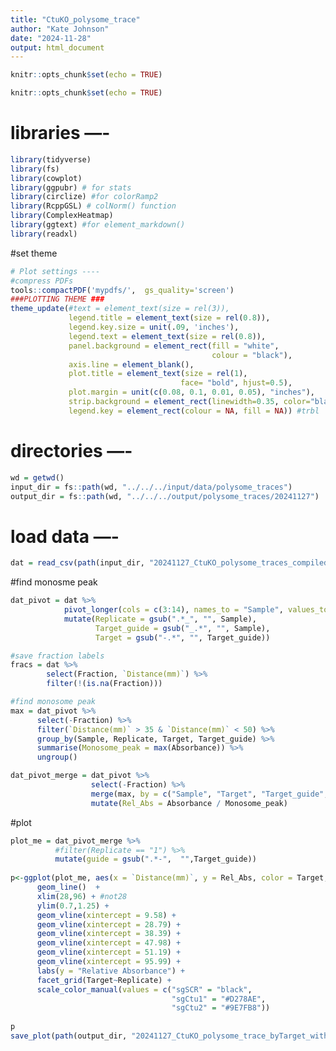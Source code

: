 ```yaml
---
title: "CtuKO_polysome_trace"
author: "Kate Johnson"
date: "2024-11-28"
output: html_document
---
```


```r
knitr::opts_chunk$set(echo = TRUE)
```


```r
knitr::opts_chunk$set(echo = TRUE)
```
# libraries ----
```r
library(tidyverse)
library(fs)
library(cowplot)
library(ggpubr) # for stats
library(circlize) #for colorRamp2
library(RcppGSL) # colNorm() function
library(ComplexHeatmap)
library(ggtext) #for element_markdown()
library(readxl)
```
#set theme
```r
# Plot settings ----
#compress PDFs
tools::compactPDF('mypdfs/',  gs_quality='screen')
###PLOTTING THEME ###
theme_update(#text = element_text(size = rel(3)),
             legend.title = element_text(size = rel(0.8)),
             legend.key.size = unit(.09, 'inches'),
             legend.text = element_text(size = rel(0.8)),
             panel.background = element_rect(fill = "white",
                                             colour = "black"),
             axis.line = element_blank(),
             plot.title = element_text(size = rel(1), 
                                      face= "bold", hjust=0.5),
             plot.margin = unit(c(0.08, 0.1, 0.01, 0.05), "inches"),
             strip.background = element_rect(linewidth=0.35, color="black"),
             legend.key = element_rect(colour = NA, fill = NA)) #trbl
```

# directories ----
```r
wd = getwd()
input_dir = fs::path(wd, "../../../input/data/polysome_traces")
output_dir = fs::path(wd, "../../../output/polysome_traces/20241127")
```


# load data ----
```r
dat = read_csv(path(input_dir, "20241127_CtuKO_polysome_traces_compiled.csv")) 

```

#find monosme peak
```r
dat_pivot = dat %>%
            pivot_longer(cols = c(3:14), names_to = "Sample", values_to = "Absorbance") %>%
            mutate(Replicate = gsub(".*_", "", Sample),
                   Target_guide = gsub("_.*", "", Sample),
                   Target = gsub("-.*", "", Target_guide))

#save fraction labels
fracs = dat %>%
        select(Fraction, `Distance(mm)`) %>%
        filter(!(is.na(Fraction)))

#find monosome peak
max = dat_pivot %>%
      select(-Fraction) %>%
      filter(`Distance(mm)` > 35 & `Distance(mm)` < 50) %>%
      group_by(Sample, Replicate, Target, Target_guide) %>%
      summarise(Monosome_peak = max(Absorbance)) %>%
      ungroup()

dat_pivot_merge = dat_pivot %>%
                  select(-Fraction) %>%
                  merge(max, by = c("Sample", "Target", "Target_guide", "Replicate")) %>%
                  mutate(Rel_Abs = Absorbance / Monosome_peak)

```

#plot
```r
plot_me = dat_pivot_merge %>% 
          #filter(Replicate == "1") %>%
          mutate(guide = gsub(".*-",  "",Target_guide))
 
p<-ggplot(plot_me, aes(x = `Distance(mm)`, y = Rel_Abs, color = Target, linetype = guide)) +
      geom_line()  +
      xlim(28,96) + #not28
      ylim(0.7,1.25) +
      geom_vline(xintercept = 9.58) +
      geom_vline(xintercept = 28.79) +
      geom_vline(xintercept = 38.39) +
      geom_vline(xintercept = 47.98) +
      geom_vline(xintercept = 51.19) +
      geom_vline(xintercept = 95.99) +
      labs(y = "Relative Absorbance") +
      facet_grid(Target~Replicate) +
      scale_color_manual(values = c("sgSCR" = "black",
                                    "sgCtu1" = "#D278AE",
                                    "sgCtu2" = "#9E7FB8"))
      
p
save_plot(path(output_dir, "20241127_CtuKO_polysome_trace_byTarget_withFRACs.pdf"), p, base_aspect_ratio = 1.5)
```

